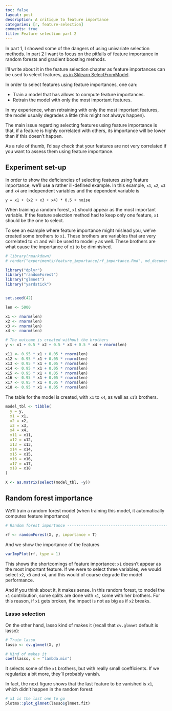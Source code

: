 ```yaml
---
toc: false
layout: post
description: A critique to feature importance
categories: [r, feature-selection]
comments: true
title: Feature selection part 2
---
```


In part 1, I showed some of the dangers of using univariate selection methods. In part 2 I want to focus on the pitfalls of feature importance in random forests and gradient boosting methods.

I'll write about it in the feature selection chapter as feature importances can be used to select features, [as in Sklearn SelectFromModel](https://scikit-learn.org/stable/modules/generated/sklearn.feature_selection.SelectFromModel.html#sklearn.feature_selection.SelectFromModel).

In order to select features using feature importances, one can:

- Train a model that has allows to compute feature importances.
- Retrain the model with only the most important features.

In my experience, when retraining with only the most important features, the model usually degrades a little (this might not always happen).

The main issue regarding selecting features using feature importance is that, if a feature is highly correlated with others, its importance will be lower than if this doesn't happen.

As a rule of thumb, I'd say check that your features are not very correlated if you want to assess them using feature importance.

## Experiment set-up

In order to show the deficiencies of selecting features using feature importance, we'll use a rather ill-defined example. In this example, `x1`, `x2`, `x3` and `x4` are independent variables and the dependent variable is 
```
y = x1 + (x2 + x3 + x4) * 0.5 + noise
```
When training a random forest, `x1` should appear as the most important variable. If the feature selection method had to keep only one feature, `x1` should be the one to select.

To see an example where feature importance might mislead you, we've created some brothers to `x1`. These brothers are variables that are very correlated to `x1` and will be used to model `y` as well. These brothers are what cause the importance of `x1` to be diminished.

```r
# library(rmarkdown)
# render("experiments/feature_importance/rf_importance.Rmd", md_document(variant ='gfm', preserve_yaml=TRUE))
```
```r
library("dplyr")
library("randomForest")
library("glmnet")
library("yardstick")


set.seed(42)

len <- 5000

x1 <- rnorm(len)
x2 <- rnorm(len)
x3 <- rnorm(len)
x4 <- rnorm(len)

# The outcome is created without the brothers
y <- x1 + 0.5 * x2 + 0.5 * x3 + 0.5 * x4 + rnorm(len)

x11 <- 0.95 * x1 + 0.05 * rnorm(len)
x12 <- 0.95 * x1 + 0.05 * rnorm(len)
x13 <- 0.95 * x1 + 0.05 * rnorm(len)
x14 <- 0.95 * x1 + 0.05 * rnorm(len)
x15 <- 0.95 * x1 + 0.05 * rnorm(len)
x16 <- 0.95 * x1 + 0.05 * rnorm(len)
x17 <- 0.95 * x1 + 0.05 * rnorm(len)
x18 <- 0.95 * x1 + 0.05 * rnorm(len)

```

The table for the model is created, with `x1` to `x4`, as well as `x1`'s brothers.

```r
model_tbl <- tibble(
  y = y,
  x1 = x1,
  x2 = x2,
  x3 = x3,
  x4 = x4,
  x11 = x11,
  x12 = x12,
  x13 = x13,
  x14 = x14,
  x15 = x15,
  x16 = x16,
  x17 = x17,
  x18 = x18
)

X <- as.matrix(select(model_tbl, -y))
```

## Random forest importance

We'll train a random forest model (when training this model, it automatically computes feature importance)

```r
# Random forest importance ------------------------------------------------

rf <- randomForest(X, y, importance = T)
```

And we show the importance of the features

```r
varImpPlot(rf, type = 1)
```

This shows the shortcomings of feature importance: `x1` doesn't appear as the most important feature. If we were to select three variables, we would select `x2`, `x3` and `x4`, and this would of course degrade the model performance.

And if you think about it, it makes sense. In this random forest, to model the `x1` contribution, some splits are done with `x1`, some with her brothers. For this reason, if `x1` gets broken, the impact is not as big as if `x2` breaks.

### Lasso selection

On the other hand, lasso kind of makes it (recall that `cv.glmnet` default is lasso):

```r
# Train lasso
lasso <- cv.glmnet(X, y)

# Kind of makes it
coef(lasso, s = "lambda.min")
```

It selects some of the `x1` brothers, but with really small coefficients. If we regularize a bit more, they'll probably vanish.

In fact, the next figure shows that the last feature to be vanished is `x1`, which didn't happen in the random forest:

```r
# x1 is the last one to go
plotmo::plot_glmnet(lasso$glmnet.fit)
```
